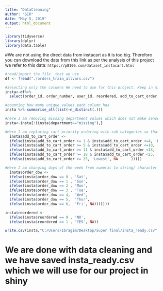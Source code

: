 ---
title: "DataCleaning"
author: "SIR"
date: "May 5, 2019"
output: html_document
---

```{r setup, include=FALSE}
library(tidyverse)
library(dplyr)
library(data.table)
```

#We are not using the direct data from instacart as it is too big. Therefore you can download the data from this link as per the analysis of this project we refer to this data: `https://p8105.com/dataset_instacart.html`
```{r cars}
#read/import the file  that we use
df <- fread("./orders_train_allvars.csv")
```


```{r }
#Selecting only the columns We need to use for this project. Keep in mind we are using train dataset only.
insta<-df%>%
  select(order_id, order_number, user_id, reordered, add_to_cart_order, order_dow, order_hour_of_day, product_name, aisle, department, days_since_prior_order)
```

```{r }
#counting how many unique values each column has
insta %>% summarise_all(list(~n_distinct(.)))
```

```{r }
#here I am removing missing department values which does not make sense
insta<-insta[!(insta$department=="missing"),]
```

```{r}

#Here I am replacing cart priority ordering with sub categories so that improve efficiency later on when drawing graphs.
  insta$add_to_cart_order <- 
  ifelse(insta$add_to_cart_order >= 1 & insta$add_to_cart_order <=4, 'Highest',
  ifelse(insta$add_to_cart_order >= 5 & insta$add_to_cart_order <=10, 'High',
  ifelse(insta$add_to_cart_order >= 11 & insta$add_to_cart_order <18, 'Medium', 
  ifelse(insta$add_to_cart_order >= 18 & insta$add_to_cart_order <25, 'Low', 
  ifelse(insta$add_to_cart_order >= 25, 'Lowest', NA      )))))

```

```{r}

#Here I am changing days of the week from numeric to string/ character
  insta$order_dow <- 
  ifelse(insta$order_dow == 0 , 'Sat',
  ifelse(insta$order_dow == 1 , 'Sun',
  ifelse(insta$order_dow == 2 , 'Mon', 
  ifelse(insta$order_dow == 3 , 'Tue', 
  ifelse(insta$order_dow == 4,  'Wed', 
  ifelse(insta$order_dow == 5,  'Thur',
  ifelse(insta$order_dow == 6,  'Fri', NA)))))))

insta$reordered <- 
  ifelse(insta$reordered == 0 , 'NO',
  ifelse(insta$reordered == 1 , 'YES', NA))

```



```{r }
write.csv(insta,"C:/Users/Ibragim/Desktop/Super final/insta_ready.csv", row.names = FALSE )

```

# We are done with data cleaning and we have saved insta_ready.csv which we will use for our project in shiny


















